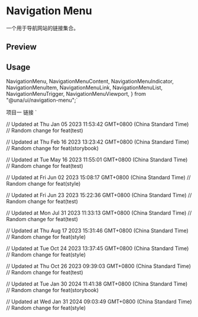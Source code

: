 

<Meta of={NavigationMenuStories} />

<RadixPrimitiveDocsButton name='navigation-menu' />

# Navigation Menu

一个用于导航网站的链接集合。

## Preview

<Canvas of={NavigationMenuStories.Default} />

## Usage

  NavigationMenu,
  NavigationMenuContent,
  NavigationMenuIndicator,
  NavigationMenuItem,
  NavigationMenuLink,
  NavigationMenuList,
  NavigationMenuTrigger,
  NavigationMenuViewport,
} from "@una/ui/navigation-menu";`

  <NavigationMenuList>
    <NavigationMenuItem>
      <NavigationMenuTrigger>项目一</NavigationMenuTrigger>
      <NavigationMenuContent>
        <NavigationMenuLink>链接</NavigationMenuLink>
      </NavigationMenuContent>
    </NavigationMenuItem>
  </NavigationMenuList>
</NavigationMenu>`

<Source code={importCode} language='ts' dark />
<Source code={usageCode} language='tsx' dark />

// Updated at Thu Jan 05 2023 11:53:42 GMT+0800 (China Standard Time)
// Random change for feat(test)

// Updated at Thu Feb 16 2023 13:23:42 GMT+0800 (China Standard Time)
// Random change for feat(storybook)

// Updated at Tue May 16 2023 11:55:01 GMT+0800 (China Standard Time)
// Random change for feat(test)

// Updated at Fri Jun 02 2023 15:08:17 GMT+0800 (China Standard Time)
// Random change for feat(style)

// Updated at Fri Jun 23 2023 15:22:36 GMT+0800 (China Standard Time)
// Random change for feat(test)

// Updated at Mon Jul 31 2023 11:33:13 GMT+0800 (China Standard Time)
// Random change for feat(test)

// Updated at Thu Aug 17 2023 15:31:46 GMT+0800 (China Standard Time)
// Random change for feat(style)

// Updated at Tue Oct 24 2023 13:37:45 GMT+0800 (China Standard Time)
// Random change for feat(style)

// Updated at Thu Oct 26 2023 09:39:03 GMT+0800 (China Standard Time)
// Random change for feat(test)

// Updated at Tue Jan 30 2024 11:41:38 GMT+0800 (China Standard Time)
// Random change for feat(storybook)

// Updated at Wed Jan 31 2024 09:03:49 GMT+0800 (China Standard Time)
// Random change for feat(style)
